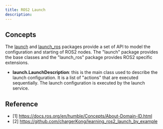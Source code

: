 ```yaml
---
title: ROS2 Launch
description: 
---
```


## Concepts

The [launch](https://github.com/ros2/launch) and [launch_ros](https://github.com/ros2/launch_ros) packages provide a set of API to model the configuration and starting of ROS2 nodes. The "launch" package provides the base classes and the "launch_ros" package provides ROS2 specific extensions.

* **launch.LaunchDescription**: this is the main class used to describe the launch configuration. It is a list of "actions" that are executed sequentially. The launch configuration is executed by the launch service.

## Reference

* [1] https://docs.ros.org/en/humble/Concepts/About-Domain-ID.html
* [2] https://github.com/chargerKong/learning_ros2_launch_by_example